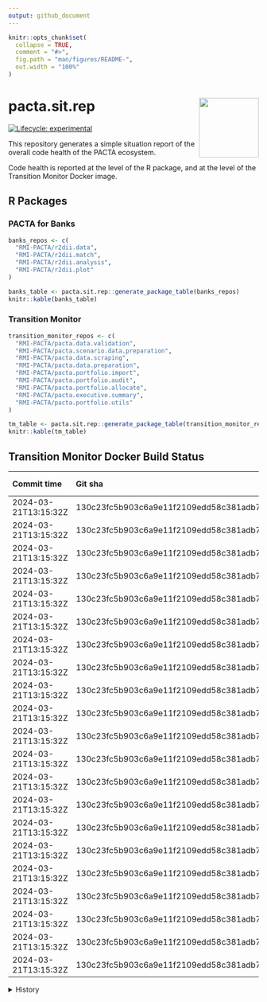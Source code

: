 ```yaml
---
output: github_document
---
```


<!-- README.md is generated from README.Rmd. Please edit that file -->

```r
knitr::opts_chunk$set(
  collapse = TRUE,
  comment = "#>",
  fig.path = "man/figures/README-",
  out.width = "100%"
)
```

# pacta.sit.rep <img src="assets/images/logo.png" align="right" width="120" />

<!-- badges: start -->
[![Lifecycle: experimental](https://img.shields.io/badge/lifecycle-experimental-orange.svg)](https://lifecycle.r-lib.org/articles/stages.html#experimental)
<!-- badges: end -->

This repository generates a simple situation report of the overall code health of the PACTA ecosystem.

Code health is reported at the level of the R package, and at the level of the Transition Monitor Docker image. 

## R Packages

### PACTA for Banks

``` r
banks_repos <- c(
  "RMI-PACTA/r2dii.data",
  "RMI-PACTA/r2dii.match",
  "RMI-PACTA/r2dii.analysis",
  "RMI-PACTA/r2dii.plot"
)

banks_table <- pacta.sit.rep::generate_package_table(banks_repos)
knitr::kable(banks_table)

```

### Transition Monitor

``` r
transition_monitor_repos <- c(
  "RMI-PACTA/pacta.data.validation",
  "RMI-PACTA/pacta.scenario.data.preparation",
  "RMI-PACTA/pacta.data.scraping",
  "RMI-PACTA/pacta.data.preparation",
  "RMI-PACTA/pacta.portfolio.import",
  "RMI-PACTA/pacta.portfolio.audit",
  "RMI-PACTA/pacta.portfolio.allocate",
  "RMI-PACTA/pacta.executive.summary",
  "RMI-PACTA/pacta.portfolio.utils"
)

tm_table <- pacta.sit.rep::generate_package_table(transition_monitor_repos)
knitr::kable(tm_table)

```

## Transition Monitor Docker Build Status

| Commit time          | Git sha                                  | Project code | Holdings date | Language | Peer group    | Report                                                                                                                                                                                                                                      | Image                                                                                   |
| :------------------- | :--------------------------------------- | :----------- | :------------ | :------- | :------------ | :------------------------------------------------------------------------------------------------------------------------------------------------------------------------------------------------------------------------------------------ | :-------------------------------------------------------------------------------------- |
| 2024-03-21T13:15:32Z | 130c23fc5b903c6a9e11f2109edd58c381adb720 | GENERAL      | 2022Q4        | EN       | other         | [Report](https://pactadatadev.blob.core.windows.net/ghactions-workflow-transition-monitor-results-reports/rmi_pacta_2022q4_general-20240321T131606Z/EN/other/1/working_dir/50_Outputs/rmi_pacta_2022q4_general/report/index.html)           | `transitionmonitordockerregistry.azurecr.io/rmi_pacta_2022q4_general:20240321T131606Z`  |
| 2024-03-21T13:15:32Z | 130c23fc5b903c6a9e11f2109edd58c381adb720 | GENERAL      | 2023Q4        | EN       | other         | [Report](https://pactadatadev.blob.core.windows.net/ghactions-workflow-transition-monitor-results-reports/rmi_pacta_2023q4_general-20240321T133810Z/EN/other/2/working_dir/50_Outputs/rmi_pacta_2023q4_general/report/index.html)           | `transitionmonitordockerregistry.azurecr.io/rmi_pacta_2023q4_general:20240321T133810Z`  |
| 2024-03-21T13:15:32Z | 130c23fc5b903c6a9e11f2109edd58c381adb720 | PA2024CH     | 2023Q4        | DE       | asset_manager | [Report](https://pactadatadev.blob.core.windows.net/ghactions-workflow-transition-monitor-results-reports/rmi_pacta_2023q4_pa2024ch-20240321T131605Z/DE/asset_manager/1/working_dir/50_Outputs/rmi_pacta_2023q4_pa2024ch/report/index.html) | `transitionmonitordockerregistry.azurecr.io/rmi_pacta_2023q4_pa2024ch:20240321T131605Z` |
| 2024-03-21T13:15:32Z | 130c23fc5b903c6a9e11f2109edd58c381adb720 | PA2024CH     | 2023Q4        | DE       | civil_society | [Report](https://pactadatadev.blob.core.windows.net/ghactions-workflow-transition-monitor-results-reports/rmi_pacta_2023q4_pa2024ch-20240321T131605Z/DE/civil_society/1/working_dir/50_Outputs/rmi_pacta_2023q4_pa2024ch/report/index.html) | `transitionmonitordockerregistry.azurecr.io/rmi_pacta_2023q4_pa2024ch:20240321T131605Z` |
| 2024-03-21T13:15:32Z | 130c23fc5b903c6a9e11f2109edd58c381adb720 | PA2024CH     | 2023Q4        | DE       | other         | [Report](https://pactadatadev.blob.core.windows.net/ghactions-workflow-transition-monitor-results-reports/rmi_pacta_2023q4_pa2024ch-20240321T131605Z/DE/other/1/working_dir/50_Outputs/rmi_pacta_2023q4_pa2024ch/report/index.html)         | `transitionmonitordockerregistry.azurecr.io/rmi_pacta_2023q4_pa2024ch:20240321T131605Z` |
| 2024-03-21T13:15:32Z | 130c23fc5b903c6a9e11f2109edd58c381adb720 | PA2024CH     | 2023Q4        | DE       | pension_fund  | [Report](https://pactadatadev.blob.core.windows.net/ghactions-workflow-transition-monitor-results-reports/rmi_pacta_2023q4_pa2024ch-20240321T131605Z/DE/pension_fund/1/working_dir/50_Outputs/rmi_pacta_2023q4_pa2024ch/report/index.html)  | `transitionmonitordockerregistry.azurecr.io/rmi_pacta_2023q4_pa2024ch:20240321T131605Z` |
| 2024-03-21T13:15:32Z | 130c23fc5b903c6a9e11f2109edd58c381adb720 | PA2024CH     | 2023Q4        | DE       | politician    | [Report](https://pactadatadev.blob.core.windows.net/ghactions-workflow-transition-monitor-results-reports/rmi_pacta_2023q4_pa2024ch-20240321T131605Z/DE/politician/1/working_dir/50_Outputs/rmi_pacta_2023q4_pa2024ch/report/index.html)    | `transitionmonitordockerregistry.azurecr.io/rmi_pacta_2023q4_pa2024ch:20240321T131605Z` |
| 2024-03-21T13:15:32Z | 130c23fc5b903c6a9e11f2109edd58c381adb720 | PA2024CH     | 2023Q4        | DE       | researcher    | [Report](https://pactadatadev.blob.core.windows.net/ghactions-workflow-transition-monitor-results-reports/rmi_pacta_2023q4_pa2024ch-20240321T131605Z/DE/researcher/1/working_dir/50_Outputs/rmi_pacta_2023q4_pa2024ch/report/index.html)    | `transitionmonitordockerregistry.azurecr.io/rmi_pacta_2023q4_pa2024ch:20240321T131605Z` |
| 2024-03-21T13:15:32Z | 130c23fc5b903c6a9e11f2109edd58c381adb720 | PA2024CH     | 2023Q4        | EN       | asset_manager | [Report](https://pactadatadev.blob.core.windows.net/ghactions-workflow-transition-monitor-results-reports/rmi_pacta_2023q4_pa2024ch-20240321T131605Z/EN/asset_manager/1/working_dir/50_Outputs/rmi_pacta_2023q4_pa2024ch/report/index.html) | `transitionmonitordockerregistry.azurecr.io/rmi_pacta_2023q4_pa2024ch:20240321T131605Z` |
| 2024-03-21T13:15:32Z | 130c23fc5b903c6a9e11f2109edd58c381adb720 | PA2024CH     | 2023Q4        | EN       | civil_society | [Report](https://pactadatadev.blob.core.windows.net/ghactions-workflow-transition-monitor-results-reports/rmi_pacta_2023q4_pa2024ch-20240321T131605Z/EN/civil_society/1/working_dir/50_Outputs/rmi_pacta_2023q4_pa2024ch/report/index.html) | `transitionmonitordockerregistry.azurecr.io/rmi_pacta_2023q4_pa2024ch:20240321T131605Z` |
| 2024-03-21T13:15:32Z | 130c23fc5b903c6a9e11f2109edd58c381adb720 | PA2024CH     | 2023Q4        | EN       | other         | [Report](https://pactadatadev.blob.core.windows.net/ghactions-workflow-transition-monitor-results-reports/rmi_pacta_2023q4_pa2024ch-20240321T131605Z/EN/other/1/working_dir/50_Outputs/rmi_pacta_2023q4_pa2024ch/report/index.html)         | `transitionmonitordockerregistry.azurecr.io/rmi_pacta_2023q4_pa2024ch:20240321T131605Z` |
| 2024-03-21T13:15:32Z | 130c23fc5b903c6a9e11f2109edd58c381adb720 | PA2024CH     | 2023Q4        | EN       | pension_fund  | [Report](https://pactadatadev.blob.core.windows.net/ghactions-workflow-transition-monitor-results-reports/rmi_pacta_2023q4_pa2024ch-20240321T131605Z/EN/pension_fund/1/working_dir/50_Outputs/rmi_pacta_2023q4_pa2024ch/report/index.html)  | `transitionmonitordockerregistry.azurecr.io/rmi_pacta_2023q4_pa2024ch:20240321T131605Z` |
| 2024-03-21T13:15:32Z | 130c23fc5b903c6a9e11f2109edd58c381adb720 | PA2024CH     | 2023Q4        | EN       | politician    | [Report](https://pactadatadev.blob.core.windows.net/ghactions-workflow-transition-monitor-results-reports/rmi_pacta_2023q4_pa2024ch-20240321T131605Z/EN/politician/1/working_dir/50_Outputs/rmi_pacta_2023q4_pa2024ch/report/index.html)    | `transitionmonitordockerregistry.azurecr.io/rmi_pacta_2023q4_pa2024ch:20240321T131605Z` |
| 2024-03-21T13:15:32Z | 130c23fc5b903c6a9e11f2109edd58c381adb720 | PA2024CH     | 2023Q4        | EN       | researcher    | [Report](https://pactadatadev.blob.core.windows.net/ghactions-workflow-transition-monitor-results-reports/rmi_pacta_2023q4_pa2024ch-20240321T131605Z/EN/researcher/1/working_dir/50_Outputs/rmi_pacta_2023q4_pa2024ch/report/index.html)    | `transitionmonitordockerregistry.azurecr.io/rmi_pacta_2023q4_pa2024ch:20240321T131605Z` |
| 2024-03-21T13:15:32Z | 130c23fc5b903c6a9e11f2109edd58c381adb720 | PA2024CH     | 2023Q4        | FR       | asset_manager | [Report](https://pactadatadev.blob.core.windows.net/ghactions-workflow-transition-monitor-results-reports/rmi_pacta_2023q4_pa2024ch-20240321T131605Z/FR/asset_manager/1/working_dir/50_Outputs/rmi_pacta_2023q4_pa2024ch/report/index.html) | `transitionmonitordockerregistry.azurecr.io/rmi_pacta_2023q4_pa2024ch:20240321T131605Z` |
| 2024-03-21T13:15:32Z | 130c23fc5b903c6a9e11f2109edd58c381adb720 | PA2024CH     | 2023Q4        | FR       | civil_society | [Report](https://pactadatadev.blob.core.windows.net/ghactions-workflow-transition-monitor-results-reports/rmi_pacta_2023q4_pa2024ch-20240321T131605Z/FR/civil_society/1/working_dir/50_Outputs/rmi_pacta_2023q4_pa2024ch/report/index.html) | `transitionmonitordockerregistry.azurecr.io/rmi_pacta_2023q4_pa2024ch:20240321T131605Z` |
| 2024-03-21T13:15:32Z | 130c23fc5b903c6a9e11f2109edd58c381adb720 | PA2024CH     | 2023Q4        | FR       | other         | [Report](https://pactadatadev.blob.core.windows.net/ghactions-workflow-transition-monitor-results-reports/rmi_pacta_2023q4_pa2024ch-20240321T131605Z/FR/other/1/working_dir/50_Outputs/rmi_pacta_2023q4_pa2024ch/report/index.html)         | `transitionmonitordockerregistry.azurecr.io/rmi_pacta_2023q4_pa2024ch:20240321T131605Z` |
| 2024-03-21T13:15:32Z | 130c23fc5b903c6a9e11f2109edd58c381adb720 | PA2024CH     | 2023Q4        | FR       | pension_fund  | [Report](https://pactadatadev.blob.core.windows.net/ghactions-workflow-transition-monitor-results-reports/rmi_pacta_2023q4_pa2024ch-20240321T131605Z/FR/pension_fund/1/working_dir/50_Outputs/rmi_pacta_2023q4_pa2024ch/report/index.html)  | `transitionmonitordockerregistry.azurecr.io/rmi_pacta_2023q4_pa2024ch:20240321T131605Z` |
| 2024-03-21T13:15:32Z | 130c23fc5b903c6a9e11f2109edd58c381adb720 | PA2024CH     | 2023Q4        | FR       | politician    | [Report](https://pactadatadev.blob.core.windows.net/ghactions-workflow-transition-monitor-results-reports/rmi_pacta_2023q4_pa2024ch-20240321T131605Z/FR/politician/1/working_dir/50_Outputs/rmi_pacta_2023q4_pa2024ch/report/index.html)    | `transitionmonitordockerregistry.azurecr.io/rmi_pacta_2023q4_pa2024ch:20240321T131605Z` |
| 2024-03-21T13:15:32Z | 130c23fc5b903c6a9e11f2109edd58c381adb720 | PA2024CH     | 2023Q4        | FR       | researcher    | [Report](https://pactadatadev.blob.core.windows.net/ghactions-workflow-transition-monitor-results-reports/rmi_pacta_2023q4_pa2024ch-20240321T131605Z/FR/researcher/1/working_dir/50_Outputs/rmi_pacta_2023q4_pa2024ch/report/index.html)    | `transitionmonitordockerregistry.azurecr.io/rmi_pacta_2023q4_pa2024ch:20240321T131605Z` |
| 2024-03-21T13:15:32Z | 130c23fc5b903c6a9e11f2109edd58c381adb720 |              |               |          |               |                                                                                                                                                                                                                                             | ghcr.io/rmi-pacta/workflow.transition.monitor:pr287                                     |

<details>
  <summary>History</summary>

  | Commit time          | Git sha                                  | Project code | Holdings date | Language | Peer group    | Report                                                                                                                                                                                                                                      | Image                                                                                   |
| :------------------- | :--------------------------------------- | :----------- | :------------ | :------- | :------------ | :------------------------------------------------------------------------------------------------------------------------------------------------------------------------------------------------------------------------------------------ | :-------------------------------------------------------------------------------------- |
| 2024-03-21T13:15:32Z | 130c23fc5b903c6a9e11f2109edd58c381adb720 | GENERAL      | 2022Q4        | EN       | other         | [Report](https://pactadatadev.blob.core.windows.net/ghactions-workflow-transition-monitor-results-reports/rmi_pacta_2022q4_general-20240321T131606Z/EN/other/1/working_dir/50_Outputs/rmi_pacta_2022q4_general/report/index.html)           | `transitionmonitordockerregistry.azurecr.io/rmi_pacta_2022q4_general:20240321T131606Z`  |
| 2024-03-21T13:15:32Z | 130c23fc5b903c6a9e11f2109edd58c381adb720 | GENERAL      | 2023Q4        | EN       | other         | [Report](https://pactadatadev.blob.core.windows.net/ghactions-workflow-transition-monitor-results-reports/rmi_pacta_2023q4_general-20240321T133810Z/EN/other/2/working_dir/50_Outputs/rmi_pacta_2023q4_general/report/index.html)           | `transitionmonitordockerregistry.azurecr.io/rmi_pacta_2023q4_general:20240321T133810Z`  |
| 2024-03-21T13:15:32Z | 130c23fc5b903c6a9e11f2109edd58c381adb720 | PA2024CH     | 2023Q4        | DE       | asset_manager | [Report](https://pactadatadev.blob.core.windows.net/ghactions-workflow-transition-monitor-results-reports/rmi_pacta_2023q4_pa2024ch-20240321T131605Z/DE/asset_manager/1/working_dir/50_Outputs/rmi_pacta_2023q4_pa2024ch/report/index.html) | `transitionmonitordockerregistry.azurecr.io/rmi_pacta_2023q4_pa2024ch:20240321T131605Z` |
| 2024-03-21T13:15:32Z | 130c23fc5b903c6a9e11f2109edd58c381adb720 | PA2024CH     | 2023Q4        | DE       | civil_society | [Report](https://pactadatadev.blob.core.windows.net/ghactions-workflow-transition-monitor-results-reports/rmi_pacta_2023q4_pa2024ch-20240321T131605Z/DE/civil_society/1/working_dir/50_Outputs/rmi_pacta_2023q4_pa2024ch/report/index.html) | `transitionmonitordockerregistry.azurecr.io/rmi_pacta_2023q4_pa2024ch:20240321T131605Z` |
| 2024-03-21T13:15:32Z | 130c23fc5b903c6a9e11f2109edd58c381adb720 | PA2024CH     | 2023Q4        | DE       | other         | [Report](https://pactadatadev.blob.core.windows.net/ghactions-workflow-transition-monitor-results-reports/rmi_pacta_2023q4_pa2024ch-20240321T131605Z/DE/other/1/working_dir/50_Outputs/rmi_pacta_2023q4_pa2024ch/report/index.html)         | `transitionmonitordockerregistry.azurecr.io/rmi_pacta_2023q4_pa2024ch:20240321T131605Z` |
| 2024-03-21T13:15:32Z | 130c23fc5b903c6a9e11f2109edd58c381adb720 | PA2024CH     | 2023Q4        | DE       | pension_fund  | [Report](https://pactadatadev.blob.core.windows.net/ghactions-workflow-transition-monitor-results-reports/rmi_pacta_2023q4_pa2024ch-20240321T131605Z/DE/pension_fund/1/working_dir/50_Outputs/rmi_pacta_2023q4_pa2024ch/report/index.html)  | `transitionmonitordockerregistry.azurecr.io/rmi_pacta_2023q4_pa2024ch:20240321T131605Z` |
| 2024-03-21T13:15:32Z | 130c23fc5b903c6a9e11f2109edd58c381adb720 | PA2024CH     | 2023Q4        | DE       | politician    | [Report](https://pactadatadev.blob.core.windows.net/ghactions-workflow-transition-monitor-results-reports/rmi_pacta_2023q4_pa2024ch-20240321T131605Z/DE/politician/1/working_dir/50_Outputs/rmi_pacta_2023q4_pa2024ch/report/index.html)    | `transitionmonitordockerregistry.azurecr.io/rmi_pacta_2023q4_pa2024ch:20240321T131605Z` |
| 2024-03-21T13:15:32Z | 130c23fc5b903c6a9e11f2109edd58c381adb720 | PA2024CH     | 2023Q4        | DE       | researcher    | [Report](https://pactadatadev.blob.core.windows.net/ghactions-workflow-transition-monitor-results-reports/rmi_pacta_2023q4_pa2024ch-20240321T131605Z/DE/researcher/1/working_dir/50_Outputs/rmi_pacta_2023q4_pa2024ch/report/index.html)    | `transitionmonitordockerregistry.azurecr.io/rmi_pacta_2023q4_pa2024ch:20240321T131605Z` |
| 2024-03-21T13:15:32Z | 130c23fc5b903c6a9e11f2109edd58c381adb720 | PA2024CH     | 2023Q4        | EN       | asset_manager | [Report](https://pactadatadev.blob.core.windows.net/ghactions-workflow-transition-monitor-results-reports/rmi_pacta_2023q4_pa2024ch-20240321T131605Z/EN/asset_manager/1/working_dir/50_Outputs/rmi_pacta_2023q4_pa2024ch/report/index.html) | `transitionmonitordockerregistry.azurecr.io/rmi_pacta_2023q4_pa2024ch:20240321T131605Z` |
| 2024-03-21T13:15:32Z | 130c23fc5b903c6a9e11f2109edd58c381adb720 | PA2024CH     | 2023Q4        | EN       | civil_society | [Report](https://pactadatadev.blob.core.windows.net/ghactions-workflow-transition-monitor-results-reports/rmi_pacta_2023q4_pa2024ch-20240321T131605Z/EN/civil_society/1/working_dir/50_Outputs/rmi_pacta_2023q4_pa2024ch/report/index.html) | `transitionmonitordockerregistry.azurecr.io/rmi_pacta_2023q4_pa2024ch:20240321T131605Z` |
| 2024-03-21T13:15:32Z | 130c23fc5b903c6a9e11f2109edd58c381adb720 | PA2024CH     | 2023Q4        | EN       | other         | [Report](https://pactadatadev.blob.core.windows.net/ghactions-workflow-transition-monitor-results-reports/rmi_pacta_2023q4_pa2024ch-20240321T131605Z/EN/other/1/working_dir/50_Outputs/rmi_pacta_2023q4_pa2024ch/report/index.html)         | `transitionmonitordockerregistry.azurecr.io/rmi_pacta_2023q4_pa2024ch:20240321T131605Z` |
| 2024-03-21T13:15:32Z | 130c23fc5b903c6a9e11f2109edd58c381adb720 | PA2024CH     | 2023Q4        | EN       | pension_fund  | [Report](https://pactadatadev.blob.core.windows.net/ghactions-workflow-transition-monitor-results-reports/rmi_pacta_2023q4_pa2024ch-20240321T131605Z/EN/pension_fund/1/working_dir/50_Outputs/rmi_pacta_2023q4_pa2024ch/report/index.html)  | `transitionmonitordockerregistry.azurecr.io/rmi_pacta_2023q4_pa2024ch:20240321T131605Z` |
| 2024-03-21T13:15:32Z | 130c23fc5b903c6a9e11f2109edd58c381adb720 | PA2024CH     | 2023Q4        | EN       | politician    | [Report](https://pactadatadev.blob.core.windows.net/ghactions-workflow-transition-monitor-results-reports/rmi_pacta_2023q4_pa2024ch-20240321T131605Z/EN/politician/1/working_dir/50_Outputs/rmi_pacta_2023q4_pa2024ch/report/index.html)    | `transitionmonitordockerregistry.azurecr.io/rmi_pacta_2023q4_pa2024ch:20240321T131605Z` |
| 2024-03-21T13:15:32Z | 130c23fc5b903c6a9e11f2109edd58c381adb720 | PA2024CH     | 2023Q4        | EN       | researcher    | [Report](https://pactadatadev.blob.core.windows.net/ghactions-workflow-transition-monitor-results-reports/rmi_pacta_2023q4_pa2024ch-20240321T131605Z/EN/researcher/1/working_dir/50_Outputs/rmi_pacta_2023q4_pa2024ch/report/index.html)    | `transitionmonitordockerregistry.azurecr.io/rmi_pacta_2023q4_pa2024ch:20240321T131605Z` |
| 2024-03-21T13:15:32Z | 130c23fc5b903c6a9e11f2109edd58c381adb720 | PA2024CH     | 2023Q4        | FR       | asset_manager | [Report](https://pactadatadev.blob.core.windows.net/ghactions-workflow-transition-monitor-results-reports/rmi_pacta_2023q4_pa2024ch-20240321T131605Z/FR/asset_manager/1/working_dir/50_Outputs/rmi_pacta_2023q4_pa2024ch/report/index.html) | `transitionmonitordockerregistry.azurecr.io/rmi_pacta_2023q4_pa2024ch:20240321T131605Z` |
| 2024-03-21T13:15:32Z | 130c23fc5b903c6a9e11f2109edd58c381adb720 | PA2024CH     | 2023Q4        | FR       | civil_society | [Report](https://pactadatadev.blob.core.windows.net/ghactions-workflow-transition-monitor-results-reports/rmi_pacta_2023q4_pa2024ch-20240321T131605Z/FR/civil_society/1/working_dir/50_Outputs/rmi_pacta_2023q4_pa2024ch/report/index.html) | `transitionmonitordockerregistry.azurecr.io/rmi_pacta_2023q4_pa2024ch:20240321T131605Z` |
| 2024-03-21T13:15:32Z | 130c23fc5b903c6a9e11f2109edd58c381adb720 | PA2024CH     | 2023Q4        | FR       | other         | [Report](https://pactadatadev.blob.core.windows.net/ghactions-workflow-transition-monitor-results-reports/rmi_pacta_2023q4_pa2024ch-20240321T131605Z/FR/other/1/working_dir/50_Outputs/rmi_pacta_2023q4_pa2024ch/report/index.html)         | `transitionmonitordockerregistry.azurecr.io/rmi_pacta_2023q4_pa2024ch:20240321T131605Z` |
| 2024-03-21T13:15:32Z | 130c23fc5b903c6a9e11f2109edd58c381adb720 | PA2024CH     | 2023Q4        | FR       | pension_fund  | [Report](https://pactadatadev.blob.core.windows.net/ghactions-workflow-transition-monitor-results-reports/rmi_pacta_2023q4_pa2024ch-20240321T131605Z/FR/pension_fund/1/working_dir/50_Outputs/rmi_pacta_2023q4_pa2024ch/report/index.html)  | `transitionmonitordockerregistry.azurecr.io/rmi_pacta_2023q4_pa2024ch:20240321T131605Z` |
| 2024-03-21T13:15:32Z | 130c23fc5b903c6a9e11f2109edd58c381adb720 | PA2024CH     | 2023Q4        | FR       | politician    | [Report](https://pactadatadev.blob.core.windows.net/ghactions-workflow-transition-monitor-results-reports/rmi_pacta_2023q4_pa2024ch-20240321T131605Z/FR/politician/1/working_dir/50_Outputs/rmi_pacta_2023q4_pa2024ch/report/index.html)    | `transitionmonitordockerregistry.azurecr.io/rmi_pacta_2023q4_pa2024ch:20240321T131605Z` |
| 2024-03-21T13:15:32Z | 130c23fc5b903c6a9e11f2109edd58c381adb720 | PA2024CH     | 2023Q4        | FR       | researcher    | [Report](https://pactadatadev.blob.core.windows.net/ghactions-workflow-transition-monitor-results-reports/rmi_pacta_2023q4_pa2024ch-20240321T131605Z/FR/researcher/1/working_dir/50_Outputs/rmi_pacta_2023q4_pa2024ch/report/index.html)    | `transitionmonitordockerregistry.azurecr.io/rmi_pacta_2023q4_pa2024ch:20240321T131605Z` |
| 2024-03-21T13:15:32Z | 130c23fc5b903c6a9e11f2109edd58c381adb720 |              |               |          |               |                                                                                                                                                                                                                                             | ghcr.io/rmi-pacta/workflow.transition.monitor:pr287                                     |
| 2024-03-21T11:31:02Z | 3ef0e02f85276e1ac59916028a5ff9b0a4819aed | GENERAL      | 2022Q4        | EN       | other         | [Report](https://pactadatadev.blob.core.windows.net/ghactions-workflow-transition-monitor-results-reports/rmi_pacta_2022q4_general-20240321T113136Z/EN/other/1/working_dir/50_Outputs/rmi_pacta_2022q4_general/report/index.html)           | `transitionmonitordockerregistry.azurecr.io/rmi_pacta_2022q4_general:20240321T113136Z`  |
| 2024-03-21T11:31:02Z | 3ef0e02f85276e1ac59916028a5ff9b0a4819aed | GENERAL      | 2023Q4        | EN       | other         | [Report](https://pactadatadev.blob.core.windows.net/ghactions-workflow-transition-monitor-results-reports/rmi_pacta_2023q4_general-20240321T113124Z/EN/other/1/working_dir/50_Outputs/rmi_pacta_2023q4_general/report/index.html)           | `transitionmonitordockerregistry.azurecr.io/rmi_pacta_2023q4_general:20240321T113124Z`  |
| 2024-03-21T11:31:02Z | 3ef0e02f85276e1ac59916028a5ff9b0a4819aed | PA2024CH     | 2023Q4        | DE       | asset_manager | [Report](https://pactadatadev.blob.core.windows.net/ghactions-workflow-transition-monitor-results-reports/rmi_pacta_2023q4_pa2024ch-20240321T113143Z/DE/asset_manager/1/working_dir/50_Outputs/rmi_pacta_2023q4_pa2024ch/report/index.html) | `transitionmonitordockerregistry.azurecr.io/rmi_pacta_2023q4_pa2024ch:20240321T113143Z` |
| 2024-03-21T11:31:02Z | 3ef0e02f85276e1ac59916028a5ff9b0a4819aed | PA2024CH     | 2023Q4        | DE       | civil_society | [Report](https://pactadatadev.blob.core.windows.net/ghactions-workflow-transition-monitor-results-reports/rmi_pacta_2023q4_pa2024ch-20240321T113143Z/DE/civil_society/1/working_dir/50_Outputs/rmi_pacta_2023q4_pa2024ch/report/index.html) | `transitionmonitordockerregistry.azurecr.io/rmi_pacta_2023q4_pa2024ch:20240321T113143Z` |
| 2024-03-21T11:31:02Z | 3ef0e02f85276e1ac59916028a5ff9b0a4819aed | PA2024CH     | 2023Q4        | DE       | other         | [Report](https://pactadatadev.blob.core.windows.net/ghactions-workflow-transition-monitor-results-reports/rmi_pacta_2023q4_pa2024ch-20240321T113143Z/DE/other/1/working_dir/50_Outputs/rmi_pacta_2023q4_pa2024ch/report/index.html)         | `transitionmonitordockerregistry.azurecr.io/rmi_pacta_2023q4_pa2024ch:20240321T113143Z` |
| 2024-03-21T11:31:02Z | 3ef0e02f85276e1ac59916028a5ff9b0a4819aed | PA2024CH     | 2023Q4        | DE       | pension_fund  | [Report](https://pactadatadev.blob.core.windows.net/ghactions-workflow-transition-monitor-results-reports/rmi_pacta_2023q4_pa2024ch-20240321T113143Z/DE/pension_fund/1/working_dir/50_Outputs/rmi_pacta_2023q4_pa2024ch/report/index.html)  | `transitionmonitordockerregistry.azurecr.io/rmi_pacta_2023q4_pa2024ch:20240321T113143Z` |
| 2024-03-21T11:31:02Z | 3ef0e02f85276e1ac59916028a5ff9b0a4819aed | PA2024CH     | 2023Q4        | DE       | politician    | [Report](https://pactadatadev.blob.core.windows.net/ghactions-workflow-transition-monitor-results-reports/rmi_pacta_2023q4_pa2024ch-20240321T113143Z/DE/politician/1/working_dir/50_Outputs/rmi_pacta_2023q4_pa2024ch/report/index.html)    | `transitionmonitordockerregistry.azurecr.io/rmi_pacta_2023q4_pa2024ch:20240321T113143Z` |
| 2024-03-21T11:31:02Z | 3ef0e02f85276e1ac59916028a5ff9b0a4819aed | PA2024CH     | 2023Q4        | DE       | researcher    | [Report](https://pactadatadev.blob.core.windows.net/ghactions-workflow-transition-monitor-results-reports/rmi_pacta_2023q4_pa2024ch-20240321T113143Z/DE/researcher/1/working_dir/50_Outputs/rmi_pacta_2023q4_pa2024ch/report/index.html)    | `transitionmonitordockerregistry.azurecr.io/rmi_pacta_2023q4_pa2024ch:20240321T113143Z` |
| 2024-03-21T11:31:02Z | 3ef0e02f85276e1ac59916028a5ff9b0a4819aed | PA2024CH     | 2023Q4        | EN       | asset_manager | [Report](https://pactadatadev.blob.core.windows.net/ghactions-workflow-transition-monitor-results-reports/rmi_pacta_2023q4_pa2024ch-20240321T113143Z/EN/asset_manager/1/working_dir/50_Outputs/rmi_pacta_2023q4_pa2024ch/report/index.html) | `transitionmonitordockerregistry.azurecr.io/rmi_pacta_2023q4_pa2024ch:20240321T113143Z` |
| 2024-03-21T11:31:02Z | 3ef0e02f85276e1ac59916028a5ff9b0a4819aed | PA2024CH     | 2023Q4        | EN       | civil_society | [Report](https://pactadatadev.blob.core.windows.net/ghactions-workflow-transition-monitor-results-reports/rmi_pacta_2023q4_pa2024ch-20240321T113143Z/EN/civil_society/1/working_dir/50_Outputs/rmi_pacta_2023q4_pa2024ch/report/index.html) | `transitionmonitordockerregistry.azurecr.io/rmi_pacta_2023q4_pa2024ch:20240321T113143Z` |
| 2024-03-21T11:31:02Z | 3ef0e02f85276e1ac59916028a5ff9b0a4819aed | PA2024CH     | 2023Q4        | EN       | other         | [Report](https://pactadatadev.blob.core.windows.net/ghactions-workflow-transition-monitor-results-reports/rmi_pacta_2023q4_pa2024ch-20240321T113143Z/EN/other/1/working_dir/50_Outputs/rmi_pacta_2023q4_pa2024ch/report/index.html)         | `transitionmonitordockerregistry.azurecr.io/rmi_pacta_2023q4_pa2024ch:20240321T113143Z` |
| 2024-03-21T11:31:02Z | 3ef0e02f85276e1ac59916028a5ff9b0a4819aed | PA2024CH     | 2023Q4        | EN       | pension_fund  | [Report](https://pactadatadev.blob.core.windows.net/ghactions-workflow-transition-monitor-results-reports/rmi_pacta_2023q4_pa2024ch-20240321T113143Z/EN/pension_fund/1/working_dir/50_Outputs/rmi_pacta_2023q4_pa2024ch/report/index.html)  | `transitionmonitordockerregistry.azurecr.io/rmi_pacta_2023q4_pa2024ch:20240321T113143Z` |
| 2024-03-21T11:31:02Z | 3ef0e02f85276e1ac59916028a5ff9b0a4819aed | PA2024CH     | 2023Q4        | EN       | politician    | [Report](https://pactadatadev.blob.core.windows.net/ghactions-workflow-transition-monitor-results-reports/rmi_pacta_2023q4_pa2024ch-20240321T113143Z/EN/politician/1/working_dir/50_Outputs/rmi_pacta_2023q4_pa2024ch/report/index.html)    | `transitionmonitordockerregistry.azurecr.io/rmi_pacta_2023q4_pa2024ch:20240321T113143Z` |
| 2024-03-21T11:31:02Z | 3ef0e02f85276e1ac59916028a5ff9b0a4819aed | PA2024CH     | 2023Q4        | EN       | researcher    | [Report](https://pactadatadev.blob.core.windows.net/ghactions-workflow-transition-monitor-results-reports/rmi_pacta_2023q4_pa2024ch-20240321T113143Z/EN/researcher/1/working_dir/50_Outputs/rmi_pacta_2023q4_pa2024ch/report/index.html)    | `transitionmonitordockerregistry.azurecr.io/rmi_pacta_2023q4_pa2024ch:20240321T113143Z` |
| 2024-03-21T11:31:02Z | 3ef0e02f85276e1ac59916028a5ff9b0a4819aed | PA2024CH     | 2023Q4        | FR       | asset_manager | [Report](https://pactadatadev.blob.core.windows.net/ghactions-workflow-transition-monitor-results-reports/rmi_pacta_2023q4_pa2024ch-20240321T113143Z/FR/asset_manager/1/working_dir/50_Outputs/rmi_pacta_2023q4_pa2024ch/report/index.html) | `transitionmonitordockerregistry.azurecr.io/rmi_pacta_2023q4_pa2024ch:20240321T113143Z` |
| 2024-03-21T11:31:02Z | 3ef0e02f85276e1ac59916028a5ff9b0a4819aed | PA2024CH     | 2023Q4        | FR       | civil_society | [Report](https://pactadatadev.blob.core.windows.net/ghactions-workflow-transition-monitor-results-reports/rmi_pacta_2023q4_pa2024ch-20240321T113143Z/FR/civil_society/1/working_dir/50_Outputs/rmi_pacta_2023q4_pa2024ch/report/index.html) | `transitionmonitordockerregistry.azurecr.io/rmi_pacta_2023q4_pa2024ch:20240321T113143Z` |
| 2024-03-21T11:31:02Z | 3ef0e02f85276e1ac59916028a5ff9b0a4819aed | PA2024CH     | 2023Q4        | FR       | other         | [Report](https://pactadatadev.blob.core.windows.net/ghactions-workflow-transition-monitor-results-reports/rmi_pacta_2023q4_pa2024ch-20240321T113143Z/FR/other/1/working_dir/50_Outputs/rmi_pacta_2023q4_pa2024ch/report/index.html)         | `transitionmonitordockerregistry.azurecr.io/rmi_pacta_2023q4_pa2024ch:20240321T113143Z` |
| 2024-03-21T11:31:02Z | 3ef0e02f85276e1ac59916028a5ff9b0a4819aed | PA2024CH     | 2023Q4        | FR       | pension_fund  | [Report](https://pactadatadev.blob.core.windows.net/ghactions-workflow-transition-monitor-results-reports/rmi_pacta_2023q4_pa2024ch-20240321T113143Z/FR/pension_fund/1/working_dir/50_Outputs/rmi_pacta_2023q4_pa2024ch/report/index.html)  | `transitionmonitordockerregistry.azurecr.io/rmi_pacta_2023q4_pa2024ch:20240321T113143Z` |
| 2024-03-21T11:31:02Z | 3ef0e02f85276e1ac59916028a5ff9b0a4819aed | PA2024CH     | 2023Q4        | FR       | politician    | [Report](https://pactadatadev.blob.core.windows.net/ghactions-workflow-transition-monitor-results-reports/rmi_pacta_2023q4_pa2024ch-20240321T113143Z/FR/politician/1/working_dir/50_Outputs/rmi_pacta_2023q4_pa2024ch/report/index.html)    | `transitionmonitordockerregistry.azurecr.io/rmi_pacta_2023q4_pa2024ch:20240321T113143Z` |
| 2024-03-21T11:31:02Z | 3ef0e02f85276e1ac59916028a5ff9b0a4819aed | PA2024CH     | 2023Q4        | FR       | researcher    | [Report](https://pactadatadev.blob.core.windows.net/ghactions-workflow-transition-monitor-results-reports/rmi_pacta_2023q4_pa2024ch-20240321T113143Z/FR/researcher/1/working_dir/50_Outputs/rmi_pacta_2023q4_pa2024ch/report/index.html)    | `transitionmonitordockerregistry.azurecr.io/rmi_pacta_2023q4_pa2024ch:20240321T113143Z` |
| 2024-03-21T11:31:02Z | 3ef0e02f85276e1ac59916028a5ff9b0a4819aed |              |               |          |               |                                                                                                                                                                                                                                             | ghcr.io/rmi-pacta/workflow.transition.monitor:pr287                                     |


  <details><summary>History JSON</summary>`[{"commit_time":"2024-03-21T13:15:32Z","git_sha":"130c23fc5b903c6a9e11f2109edd58c381adb720","project_code":"GENERAL","holdings_date":"2022Q4","language":"EN","peer_group":"other","report":"[Report](https://pactadatadev.blob.core.windows.net/ghactions-workflow-transition-monitor-results-reports/rmi_pacta_2022q4_general-20240321T131606Z/EN/other/1/working_dir/50_Outputs/rmi_pacta_2022q4_general/report/index.html)","image":"`transitionmonitordockerregistry.azurecr.io/rmi_pacta_2022q4_general:20240321T131606Z`"},{"commit_time":"2024-03-21T13:15:32Z","git_sha":"130c23fc5b903c6a9e11f2109edd58c381adb720","project_code":"GENERAL","holdings_date":"2023Q4","language":"EN","peer_group":"other","report":"[Report](https://pactadatadev.blob.core.windows.net/ghactions-workflow-transition-monitor-results-reports/rmi_pacta_2023q4_general-20240321T133810Z/EN/other/2/working_dir/50_Outputs/rmi_pacta_2023q4_general/report/index.html)","image":"`transitionmonitordockerregistry.azurecr.io/rmi_pacta_2023q4_general:20240321T133810Z`"},{"commit_time":"2024-03-21T13:15:32Z","git_sha":"130c23fc5b903c6a9e11f2109edd58c381adb720","project_code":"PA2024CH","holdings_date":"2023Q4","language":"DE","peer_group":"asset_manager","report":"[Report](https://pactadatadev.blob.core.windows.net/ghactions-workflow-transition-monitor-results-reports/rmi_pacta_2023q4_pa2024ch-20240321T131605Z/DE/asset_manager/1/working_dir/50_Outputs/rmi_pacta_2023q4_pa2024ch/report/index.html)","image":"`transitionmonitordockerregistry.azurecr.io/rmi_pacta_2023q4_pa2024ch:20240321T131605Z`"},{"commit_time":"2024-03-21T13:15:32Z","git_sha":"130c23fc5b903c6a9e11f2109edd58c381adb720","project_code":"PA2024CH","holdings_date":"2023Q4","language":"DE","peer_group":"civil_society","report":"[Report](https://pactadatadev.blob.core.windows.net/ghactions-workflow-transition-monitor-results-reports/rmi_pacta_2023q4_pa2024ch-20240321T131605Z/DE/civil_society/1/working_dir/50_Outputs/rmi_pacta_2023q4_pa2024ch/report/index.html)","image":"`transitionmonitordockerregistry.azurecr.io/rmi_pacta_2023q4_pa2024ch:20240321T131605Z`"},{"commit_time":"2024-03-21T13:15:32Z","git_sha":"130c23fc5b903c6a9e11f2109edd58c381adb720","project_code":"PA2024CH","holdings_date":"2023Q4","language":"DE","peer_group":"other","report":"[Report](https://pactadatadev.blob.core.windows.net/ghactions-workflow-transition-monitor-results-reports/rmi_pacta_2023q4_pa2024ch-20240321T131605Z/DE/other/1/working_dir/50_Outputs/rmi_pacta_2023q4_pa2024ch/report/index.html)","image":"`transitionmonitordockerregistry.azurecr.io/rmi_pacta_2023q4_pa2024ch:20240321T131605Z`"},{"commit_time":"2024-03-21T13:15:32Z","git_sha":"130c23fc5b903c6a9e11f2109edd58c381adb720","project_code":"PA2024CH","holdings_date":"2023Q4","language":"DE","peer_group":"pension_fund","report":"[Report](https://pactadatadev.blob.core.windows.net/ghactions-workflow-transition-monitor-results-reports/rmi_pacta_2023q4_pa2024ch-20240321T131605Z/DE/pension_fund/1/working_dir/50_Outputs/rmi_pacta_2023q4_pa2024ch/report/index.html)","image":"`transitionmonitordockerregistry.azurecr.io/rmi_pacta_2023q4_pa2024ch:20240321T131605Z`"},{"commit_time":"2024-03-21T13:15:32Z","git_sha":"130c23fc5b903c6a9e11f2109edd58c381adb720","project_code":"PA2024CH","holdings_date":"2023Q4","language":"DE","peer_group":"politician","report":"[Report](https://pactadatadev.blob.core.windows.net/ghactions-workflow-transition-monitor-results-reports/rmi_pacta_2023q4_pa2024ch-20240321T131605Z/DE/politician/1/working_dir/50_Outputs/rmi_pacta_2023q4_pa2024ch/report/index.html)","image":"`transitionmonitordockerregistry.azurecr.io/rmi_pacta_2023q4_pa2024ch:20240321T131605Z`"},{"commit_time":"2024-03-21T13:15:32Z","git_sha":"130c23fc5b903c6a9e11f2109edd58c381adb720","project_code":"PA2024CH","holdings_date":"2023Q4","language":"DE","peer_group":"researcher","report":"[Report](https://pactadatadev.blob.core.windows.net/ghactions-workflow-transition-monitor-results-reports/rmi_pacta_2023q4_pa2024ch-20240321T131605Z/DE/researcher/1/working_dir/50_Outputs/rmi_pacta_2023q4_pa2024ch/report/index.html)","image":"`transitionmonitordockerregistry.azurecr.io/rmi_pacta_2023q4_pa2024ch:20240321T131605Z`"},{"commit_time":"2024-03-21T13:15:32Z","git_sha":"130c23fc5b903c6a9e11f2109edd58c381adb720","project_code":"PA2024CH","holdings_date":"2023Q4","language":"EN","peer_group":"asset_manager","report":"[Report](https://pactadatadev.blob.core.windows.net/ghactions-workflow-transition-monitor-results-reports/rmi_pacta_2023q4_pa2024ch-20240321T131605Z/EN/asset_manager/1/working_dir/50_Outputs/rmi_pacta_2023q4_pa2024ch/report/index.html)","image":"`transitionmonitordockerregistry.azurecr.io/rmi_pacta_2023q4_pa2024ch:20240321T131605Z`"},{"commit_time":"2024-03-21T13:15:32Z","git_sha":"130c23fc5b903c6a9e11f2109edd58c381adb720","project_code":"PA2024CH","holdings_date":"2023Q4","language":"EN","peer_group":"civil_society","report":"[Report](https://pactadatadev.blob.core.windows.net/ghactions-workflow-transition-monitor-results-reports/rmi_pacta_2023q4_pa2024ch-20240321T131605Z/EN/civil_society/1/working_dir/50_Outputs/rmi_pacta_2023q4_pa2024ch/report/index.html)","image":"`transitionmonitordockerregistry.azurecr.io/rmi_pacta_2023q4_pa2024ch:20240321T131605Z`"},{"commit_time":"2024-03-21T13:15:32Z","git_sha":"130c23fc5b903c6a9e11f2109edd58c381adb720","project_code":"PA2024CH","holdings_date":"2023Q4","language":"EN","peer_group":"other","report":"[Report](https://pactadatadev.blob.core.windows.net/ghactions-workflow-transition-monitor-results-reports/rmi_pacta_2023q4_pa2024ch-20240321T131605Z/EN/other/1/working_dir/50_Outputs/rmi_pacta_2023q4_pa2024ch/report/index.html)","image":"`transitionmonitordockerregistry.azurecr.io/rmi_pacta_2023q4_pa2024ch:20240321T131605Z`"},{"commit_time":"2024-03-21T13:15:32Z","git_sha":"130c23fc5b903c6a9e11f2109edd58c381adb720","project_code":"PA2024CH","holdings_date":"2023Q4","language":"EN","peer_group":"pension_fund","report":"[Report](https://pactadatadev.blob.core.windows.net/ghactions-workflow-transition-monitor-results-reports/rmi_pacta_2023q4_pa2024ch-20240321T131605Z/EN/pension_fund/1/working_dir/50_Outputs/rmi_pacta_2023q4_pa2024ch/report/index.html)","image":"`transitionmonitordockerregistry.azurecr.io/rmi_pacta_2023q4_pa2024ch:20240321T131605Z`"},{"commit_time":"2024-03-21T13:15:32Z","git_sha":"130c23fc5b903c6a9e11f2109edd58c381adb720","project_code":"PA2024CH","holdings_date":"2023Q4","language":"EN","peer_group":"politician","report":"[Report](https://pactadatadev.blob.core.windows.net/ghactions-workflow-transition-monitor-results-reports/rmi_pacta_2023q4_pa2024ch-20240321T131605Z/EN/politician/1/working_dir/50_Outputs/rmi_pacta_2023q4_pa2024ch/report/index.html)","image":"`transitionmonitordockerregistry.azurecr.io/rmi_pacta_2023q4_pa2024ch:20240321T131605Z`"},{"commit_time":"2024-03-21T13:15:32Z","git_sha":"130c23fc5b903c6a9e11f2109edd58c381adb720","project_code":"PA2024CH","holdings_date":"2023Q4","language":"EN","peer_group":"researcher","report":"[Report](https://pactadatadev.blob.core.windows.net/ghactions-workflow-transition-monitor-results-reports/rmi_pacta_2023q4_pa2024ch-20240321T131605Z/EN/researcher/1/working_dir/50_Outputs/rmi_pacta_2023q4_pa2024ch/report/index.html)","image":"`transitionmonitordockerregistry.azurecr.io/rmi_pacta_2023q4_pa2024ch:20240321T131605Z`"},{"commit_time":"2024-03-21T13:15:32Z","git_sha":"130c23fc5b903c6a9e11f2109edd58c381adb720","project_code":"PA2024CH","holdings_date":"2023Q4","language":"FR","peer_group":"asset_manager","report":"[Report](https://pactadatadev.blob.core.windows.net/ghactions-workflow-transition-monitor-results-reports/rmi_pacta_2023q4_pa2024ch-20240321T131605Z/FR/asset_manager/1/working_dir/50_Outputs/rmi_pacta_2023q4_pa2024ch/report/index.html)","image":"`transitionmonitordockerregistry.azurecr.io/rmi_pacta_2023q4_pa2024ch:20240321T131605Z`"},{"commit_time":"2024-03-21T13:15:32Z","git_sha":"130c23fc5b903c6a9e11f2109edd58c381adb720","project_code":"PA2024CH","holdings_date":"2023Q4","language":"FR","peer_group":"civil_society","report":"[Report](https://pactadatadev.blob.core.windows.net/ghactions-workflow-transition-monitor-results-reports/rmi_pacta_2023q4_pa2024ch-20240321T131605Z/FR/civil_society/1/working_dir/50_Outputs/rmi_pacta_2023q4_pa2024ch/report/index.html)","image":"`transitionmonitordockerregistry.azurecr.io/rmi_pacta_2023q4_pa2024ch:20240321T131605Z`"},{"commit_time":"2024-03-21T13:15:32Z","git_sha":"130c23fc5b903c6a9e11f2109edd58c381adb720","project_code":"PA2024CH","holdings_date":"2023Q4","language":"FR","peer_group":"other","report":"[Report](https://pactadatadev.blob.core.windows.net/ghactions-workflow-transition-monitor-results-reports/rmi_pacta_2023q4_pa2024ch-20240321T131605Z/FR/other/1/working_dir/50_Outputs/rmi_pacta_2023q4_pa2024ch/report/index.html)","image":"`transitionmonitordockerregistry.azurecr.io/rmi_pacta_2023q4_pa2024ch:20240321T131605Z`"},{"commit_time":"2024-03-21T13:15:32Z","git_sha":"130c23fc5b903c6a9e11f2109edd58c381adb720","project_code":"PA2024CH","holdings_date":"2023Q4","language":"FR","peer_group":"pension_fund","report":"[Report](https://pactadatadev.blob.core.windows.net/ghactions-workflow-transition-monitor-results-reports/rmi_pacta_2023q4_pa2024ch-20240321T131605Z/FR/pension_fund/1/working_dir/50_Outputs/rmi_pacta_2023q4_pa2024ch/report/index.html)","image":"`transitionmonitordockerregistry.azurecr.io/rmi_pacta_2023q4_pa2024ch:20240321T131605Z`"},{"commit_time":"2024-03-21T13:15:32Z","git_sha":"130c23fc5b903c6a9e11f2109edd58c381adb720","project_code":"PA2024CH","holdings_date":"2023Q4","language":"FR","peer_group":"politician","report":"[Report](https://pactadatadev.blob.core.windows.net/ghactions-workflow-transition-monitor-results-reports/rmi_pacta_2023q4_pa2024ch-20240321T131605Z/FR/politician/1/working_dir/50_Outputs/rmi_pacta_2023q4_pa2024ch/report/index.html)","image":"`transitionmonitordockerregistry.azurecr.io/rmi_pacta_2023q4_pa2024ch:20240321T131605Z`"},{"commit_time":"2024-03-21T13:15:32Z","git_sha":"130c23fc5b903c6a9e11f2109edd58c381adb720","project_code":"PA2024CH","holdings_date":"2023Q4","language":"FR","peer_group":"researcher","report":"[Report](https://pactadatadev.blob.core.windows.net/ghactions-workflow-transition-monitor-results-reports/rmi_pacta_2023q4_pa2024ch-20240321T131605Z/FR/researcher/1/working_dir/50_Outputs/rmi_pacta_2023q4_pa2024ch/report/index.html)","image":"`transitionmonitordockerregistry.azurecr.io/rmi_pacta_2023q4_pa2024ch:20240321T131605Z`"},{"commit_time":"2024-03-21T13:15:32Z","git_sha":"130c23fc5b903c6a9e11f2109edd58c381adb720","image":"ghcr.io/rmi-pacta/workflow.transition.monitor:pr287"},{"commit_time":"2024-03-21T11:31:02Z","git_sha":"3ef0e02f85276e1ac59916028a5ff9b0a4819aed","project_code":"GENERAL","holdings_date":"2022Q4","language":"EN","peer_group":"other","report":"[Report](https://pactadatadev.blob.core.windows.net/ghactions-workflow-transition-monitor-results-reports/rmi_pacta_2022q4_general-20240321T113136Z/EN/other/1/working_dir/50_Outputs/rmi_pacta_2022q4_general/report/index.html)","image":"`transitionmonitordockerregistry.azurecr.io/rmi_pacta_2022q4_general:20240321T113136Z`"},{"commit_time":"2024-03-21T11:31:02Z","git_sha":"3ef0e02f85276e1ac59916028a5ff9b0a4819aed","project_code":"GENERAL","holdings_date":"2023Q4","language":"EN","peer_group":"other","report":"[Report](https://pactadatadev.blob.core.windows.net/ghactions-workflow-transition-monitor-results-reports/rmi_pacta_2023q4_general-20240321T113124Z/EN/other/1/working_dir/50_Outputs/rmi_pacta_2023q4_general/report/index.html)","image":"`transitionmonitordockerregistry.azurecr.io/rmi_pacta_2023q4_general:20240321T113124Z`"},{"commit_time":"2024-03-21T11:31:02Z","git_sha":"3ef0e02f85276e1ac59916028a5ff9b0a4819aed","project_code":"PA2024CH","holdings_date":"2023Q4","language":"DE","peer_group":"asset_manager","report":"[Report](https://pactadatadev.blob.core.windows.net/ghactions-workflow-transition-monitor-results-reports/rmi_pacta_2023q4_pa2024ch-20240321T113143Z/DE/asset_manager/1/working_dir/50_Outputs/rmi_pacta_2023q4_pa2024ch/report/index.html)","image":"`transitionmonitordockerregistry.azurecr.io/rmi_pacta_2023q4_pa2024ch:20240321T113143Z`"},{"commit_time":"2024-03-21T11:31:02Z","git_sha":"3ef0e02f85276e1ac59916028a5ff9b0a4819aed","project_code":"PA2024CH","holdings_date":"2023Q4","language":"DE","peer_group":"civil_society","report":"[Report](https://pactadatadev.blob.core.windows.net/ghactions-workflow-transition-monitor-results-reports/rmi_pacta_2023q4_pa2024ch-20240321T113143Z/DE/civil_society/1/working_dir/50_Outputs/rmi_pacta_2023q4_pa2024ch/report/index.html)","image":"`transitionmonitordockerregistry.azurecr.io/rmi_pacta_2023q4_pa2024ch:20240321T113143Z`"},{"commit_time":"2024-03-21T11:31:02Z","git_sha":"3ef0e02f85276e1ac59916028a5ff9b0a4819aed","project_code":"PA2024CH","holdings_date":"2023Q4","language":"DE","peer_group":"other","report":"[Report](https://pactadatadev.blob.core.windows.net/ghactions-workflow-transition-monitor-results-reports/rmi_pacta_2023q4_pa2024ch-20240321T113143Z/DE/other/1/working_dir/50_Outputs/rmi_pacta_2023q4_pa2024ch/report/index.html)","image":"`transitionmonitordockerregistry.azurecr.io/rmi_pacta_2023q4_pa2024ch:20240321T113143Z`"},{"commit_time":"2024-03-21T11:31:02Z","git_sha":"3ef0e02f85276e1ac59916028a5ff9b0a4819aed","project_code":"PA2024CH","holdings_date":"2023Q4","language":"DE","peer_group":"pension_fund","report":"[Report](https://pactadatadev.blob.core.windows.net/ghactions-workflow-transition-monitor-results-reports/rmi_pacta_2023q4_pa2024ch-20240321T113143Z/DE/pension_fund/1/working_dir/50_Outputs/rmi_pacta_2023q4_pa2024ch/report/index.html)","image":"`transitionmonitordockerregistry.azurecr.io/rmi_pacta_2023q4_pa2024ch:20240321T113143Z`"},{"commit_time":"2024-03-21T11:31:02Z","git_sha":"3ef0e02f85276e1ac59916028a5ff9b0a4819aed","project_code":"PA2024CH","holdings_date":"2023Q4","language":"DE","peer_group":"politician","report":"[Report](https://pactadatadev.blob.core.windows.net/ghactions-workflow-transition-monitor-results-reports/rmi_pacta_2023q4_pa2024ch-20240321T113143Z/DE/politician/1/working_dir/50_Outputs/rmi_pacta_2023q4_pa2024ch/report/index.html)","image":"`transitionmonitordockerregistry.azurecr.io/rmi_pacta_2023q4_pa2024ch:20240321T113143Z`"},{"commit_time":"2024-03-21T11:31:02Z","git_sha":"3ef0e02f85276e1ac59916028a5ff9b0a4819aed","project_code":"PA2024CH","holdings_date":"2023Q4","language":"DE","peer_group":"researcher","report":"[Report](https://pactadatadev.blob.core.windows.net/ghactions-workflow-transition-monitor-results-reports/rmi_pacta_2023q4_pa2024ch-20240321T113143Z/DE/researcher/1/working_dir/50_Outputs/rmi_pacta_2023q4_pa2024ch/report/index.html)","image":"`transitionmonitordockerregistry.azurecr.io/rmi_pacta_2023q4_pa2024ch:20240321T113143Z`"},{"commit_time":"2024-03-21T11:31:02Z","git_sha":"3ef0e02f85276e1ac59916028a5ff9b0a4819aed","project_code":"PA2024CH","holdings_date":"2023Q4","language":"EN","peer_group":"asset_manager","report":"[Report](https://pactadatadev.blob.core.windows.net/ghactions-workflow-transition-monitor-results-reports/rmi_pacta_2023q4_pa2024ch-20240321T113143Z/EN/asset_manager/1/working_dir/50_Outputs/rmi_pacta_2023q4_pa2024ch/report/index.html)","image":"`transitionmonitordockerregistry.azurecr.io/rmi_pacta_2023q4_pa2024ch:20240321T113143Z`"},{"commit_time":"2024-03-21T11:31:02Z","git_sha":"3ef0e02f85276e1ac59916028a5ff9b0a4819aed","project_code":"PA2024CH","holdings_date":"2023Q4","language":"EN","peer_group":"civil_society","report":"[Report](https://pactadatadev.blob.core.windows.net/ghactions-workflow-transition-monitor-results-reports/rmi_pacta_2023q4_pa2024ch-20240321T113143Z/EN/civil_society/1/working_dir/50_Outputs/rmi_pacta_2023q4_pa2024ch/report/index.html)","image":"`transitionmonitordockerregistry.azurecr.io/rmi_pacta_2023q4_pa2024ch:20240321T113143Z`"},{"commit_time":"2024-03-21T11:31:02Z","git_sha":"3ef0e02f85276e1ac59916028a5ff9b0a4819aed","project_code":"PA2024CH","holdings_date":"2023Q4","language":"EN","peer_group":"other","report":"[Report](https://pactadatadev.blob.core.windows.net/ghactions-workflow-transition-monitor-results-reports/rmi_pacta_2023q4_pa2024ch-20240321T113143Z/EN/other/1/working_dir/50_Outputs/rmi_pacta_2023q4_pa2024ch/report/index.html)","image":"`transitionmonitordockerregistry.azurecr.io/rmi_pacta_2023q4_pa2024ch:20240321T113143Z`"},{"commit_time":"2024-03-21T11:31:02Z","git_sha":"3ef0e02f85276e1ac59916028a5ff9b0a4819aed","project_code":"PA2024CH","holdings_date":"2023Q4","language":"EN","peer_group":"pension_fund","report":"[Report](https://pactadatadev.blob.core.windows.net/ghactions-workflow-transition-monitor-results-reports/rmi_pacta_2023q4_pa2024ch-20240321T113143Z/EN/pension_fund/1/working_dir/50_Outputs/rmi_pacta_2023q4_pa2024ch/report/index.html)","image":"`transitionmonitordockerregistry.azurecr.io/rmi_pacta_2023q4_pa2024ch:20240321T113143Z`"},{"commit_time":"2024-03-21T11:31:02Z","git_sha":"3ef0e02f85276e1ac59916028a5ff9b0a4819aed","project_code":"PA2024CH","holdings_date":"2023Q4","language":"EN","peer_group":"politician","report":"[Report](https://pactadatadev.blob.core.windows.net/ghactions-workflow-transition-monitor-results-reports/rmi_pacta_2023q4_pa2024ch-20240321T113143Z/EN/politician/1/working_dir/50_Outputs/rmi_pacta_2023q4_pa2024ch/report/index.html)","image":"`transitionmonitordockerregistry.azurecr.io/rmi_pacta_2023q4_pa2024ch:20240321T113143Z`"},{"commit_time":"2024-03-21T11:31:02Z","git_sha":"3ef0e02f85276e1ac59916028a5ff9b0a4819aed","project_code":"PA2024CH","holdings_date":"2023Q4","language":"EN","peer_group":"researcher","report":"[Report](https://pactadatadev.blob.core.windows.net/ghactions-workflow-transition-monitor-results-reports/rmi_pacta_2023q4_pa2024ch-20240321T113143Z/EN/researcher/1/working_dir/50_Outputs/rmi_pacta_2023q4_pa2024ch/report/index.html)","image":"`transitionmonitordockerregistry.azurecr.io/rmi_pacta_2023q4_pa2024ch:20240321T113143Z`"},{"commit_time":"2024-03-21T11:31:02Z","git_sha":"3ef0e02f85276e1ac59916028a5ff9b0a4819aed","project_code":"PA2024CH","holdings_date":"2023Q4","language":"FR","peer_group":"asset_manager","report":"[Report](https://pactadatadev.blob.core.windows.net/ghactions-workflow-transition-monitor-results-reports/rmi_pacta_2023q4_pa2024ch-20240321T113143Z/FR/asset_manager/1/working_dir/50_Outputs/rmi_pacta_2023q4_pa2024ch/report/index.html)","image":"`transitionmonitordockerregistry.azurecr.io/rmi_pacta_2023q4_pa2024ch:20240321T113143Z`"},{"commit_time":"2024-03-21T11:31:02Z","git_sha":"3ef0e02f85276e1ac59916028a5ff9b0a4819aed","project_code":"PA2024CH","holdings_date":"2023Q4","language":"FR","peer_group":"civil_society","report":"[Report](https://pactadatadev.blob.core.windows.net/ghactions-workflow-transition-monitor-results-reports/rmi_pacta_2023q4_pa2024ch-20240321T113143Z/FR/civil_society/1/working_dir/50_Outputs/rmi_pacta_2023q4_pa2024ch/report/index.html)","image":"`transitionmonitordockerregistry.azurecr.io/rmi_pacta_2023q4_pa2024ch:20240321T113143Z`"},{"commit_time":"2024-03-21T11:31:02Z","git_sha":"3ef0e02f85276e1ac59916028a5ff9b0a4819aed","project_code":"PA2024CH","holdings_date":"2023Q4","language":"FR","peer_group":"other","report":"[Report](https://pactadatadev.blob.core.windows.net/ghactions-workflow-transition-monitor-results-reports/rmi_pacta_2023q4_pa2024ch-20240321T113143Z/FR/other/1/working_dir/50_Outputs/rmi_pacta_2023q4_pa2024ch/report/index.html)","image":"`transitionmonitordockerregistry.azurecr.io/rmi_pacta_2023q4_pa2024ch:20240321T113143Z`"},{"commit_time":"2024-03-21T11:31:02Z","git_sha":"3ef0e02f85276e1ac59916028a5ff9b0a4819aed","project_code":"PA2024CH","holdings_date":"2023Q4","language":"FR","peer_group":"pension_fund","report":"[Report](https://pactadatadev.blob.core.windows.net/ghactions-workflow-transition-monitor-results-reports/rmi_pacta_2023q4_pa2024ch-20240321T113143Z/FR/pension_fund/1/working_dir/50_Outputs/rmi_pacta_2023q4_pa2024ch/report/index.html)","image":"`transitionmonitordockerregistry.azurecr.io/rmi_pacta_2023q4_pa2024ch:20240321T113143Z`"},{"commit_time":"2024-03-21T11:31:02Z","git_sha":"3ef0e02f85276e1ac59916028a5ff9b0a4819aed","project_code":"PA2024CH","holdings_date":"2023Q4","language":"FR","peer_group":"politician","report":"[Report](https://pactadatadev.blob.core.windows.net/ghactions-workflow-transition-monitor-results-reports/rmi_pacta_2023q4_pa2024ch-20240321T113143Z/FR/politician/1/working_dir/50_Outputs/rmi_pacta_2023q4_pa2024ch/report/index.html)","image":"`transitionmonitordockerregistry.azurecr.io/rmi_pacta_2023q4_pa2024ch:20240321T113143Z`"},{"commit_time":"2024-03-21T11:31:02Z","git_sha":"3ef0e02f85276e1ac59916028a5ff9b0a4819aed","project_code":"PA2024CH","holdings_date":"2023Q4","language":"FR","peer_group":"researcher","report":"[Report](https://pactadatadev.blob.core.windows.net/ghactions-workflow-transition-monitor-results-reports/rmi_pacta_2023q4_pa2024ch-20240321T113143Z/FR/researcher/1/working_dir/50_Outputs/rmi_pacta_2023q4_pa2024ch/report/index.html)","image":"`transitionmonitordockerregistry.azurecr.io/rmi_pacta_2023q4_pa2024ch:20240321T113143Z`"},{"commit_time":"2024-03-21T11:31:02Z","git_sha":"3ef0e02f85276e1ac59916028a5ff9b0a4819aed","image":"ghcr.io/rmi-pacta/workflow.transition.monitor:pr287"}]`</details>
</details>
